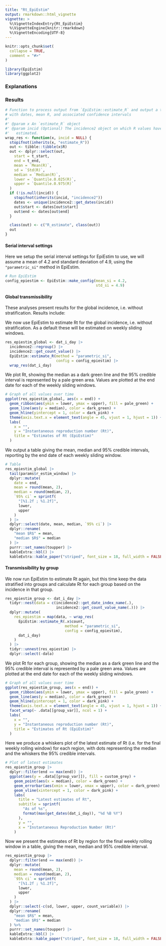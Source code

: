 ```yaml
---
title: "Rt_EpiEstim"
output: rmarkdown::html_vignette
vignette: >
  %\VignetteIndexEntry{Rt_EpiEstim}
  %\VignetteEngine{knitr::rmarkdown}
  %\VignetteEncoding{UTF-8}
---
```


```r
knitr::opts_chunk$set(
  collapse = TRUE,
  comment = "#>"
)
```

```r
library(EpiEstim)
library(ggplot2)
```

### Explanations

### Results

```r

# Function to process output from `EpiEstim::estimate_R` and output a tibble
# with dates, mean R, and associated confidence intervals
#'
#' @param x An `estimate_R` object
#' @param incid (Optional) The incidence2 object on which R values have been
#'   estimated.
wrap_res <- function(x, incid = NULL) {
  stopifnot(inherits(x, "estimate_R"))
  out <- tibble::tibble(x$R)
  out <- dplyr::select(out,
    start = t_start,
    end = t_end,
    mean = `Mean(R)`,
    sd = `Std(R)`,
    median = `Median(R)`,
    lower = `Quantile.0.025(R)`,
    upper = `Quantile.0.975(R)`
  )
  if (!is.null(incid)) {
    stopifnot(inherits(incid, "incidence2"))
    dates <- unique(incidence2::get_dates(incid))
    out$start <- dates[out$start]
    out$end <- dates[out$end]
  }

  class(out) <- c("R_estimate", class(out))
  out
}
```


#### Serial interval settings

Here we setup the serial interval settings for EpiEstim to use, we will assume a
mean of 4.2 and standard deviation of 4.9, using the `"parametric_si"` method in
EpiEstim.
```r
# Run EpiEstim
config_epiestim <- EpiEstim::make_config(mean_si = 4.2,
                                         std_si = 4.9)
```

#### Global transmissibility

These analyses present results for the global incidence, i.e. without
stratification. Results include:
 
We now use EpiEstim to estimate Rt for the global incidence, i.e.
without stratification. As a default these will be estimated on weekly sliding
windows.

```r
res_epiestim_global <- dat_i_day |>
  incidence2::regroup() |>
  incidence2::get_count_value() |>
  EpiEstim::estimate_R(method = "parametric_si",
                       config = config_epiestim) |>
  wrap_res(dat_i_day)
```
We plot Rt, showing the median as a dark green line and the 95% credible
interval is represented by a pale green area. Values are plotted at the end date
for each of the weekly sliding windows.

```r
# Graph of all values over time
ggplot(res_epiestim_global, aes(x = end)) +
  geom_ribbon(aes(ymin = lower, ymax = upper), fill = pale_green) +
  geom_line(aes(y = median), color = dark_green) +
  geom_hline(yintercept = 1, color = dark_pink) +
  theme(axis.text.x = element_text(angle = 45, vjust = 1, hjust = 1)) +
  labs(
    x = "",
    y = "Instantaneous reproduction number (Rt)",
    title = "Estimates of Rt (EpiEstim)"
  )
```
We output a table giving the mean, median and 95% credible intervals, reporting
by the end date of each weekly sliding window.
```r
# Table
res_epiestim_global |>
  tail(params$r_estim_window) |>
  dplyr::mutate(
    date = end,
    mean = round(mean, 2),
    median = round(median, 2),
    `95% ci` = sprintf(
      "[%1.2f ; %1.2f]",
      lower,
      upper
    )
  ) |>
  dplyr::select(date, mean, median, `95% ci`) |>
  dplyr::rename(
    "mean $R$" = mean,
    "median $R$" = median
  ) |>
  purrr::set_names(toupper) |>
  kableExtra::kbl() |>
  kableExtra::kable_paper("striped", font_size = 18, full_width = FALSE)
```

#### Transmissibility by group
We now run EpiEstim to estimate Rt again, but this time keep the data stratified
into groups and calculate Rt for each group based on the incidence in that
group.
```r
res_epiestim_group <- dat_i_day |>
  tidyr::nest(data = c(incidence2::get_date_index_name(.),
                       incidence2::get_count_value_name(.))) |>
  dplyr::mutate(
    res_epiestim = map(data, ~ wrap_res(
      EpiEstim::estimate_R(.x$count,
                           method = "parametric_si",
                           config = config_epiestim),
      dat_i_day)
    )
  ) |>
  tidyr::unnest(res_epiestim) |>
  dplyr::select(-data)
```
We plot Rt for each group, showing the median as a dark green line and the 95%
credible interval is represented by a pale green area. Values are plotted at the
end date for each of the weekly sliding windows.
```r
# Graph of all values over time
ggplot(res_epiestim_group, aes(x = end)) +
  geom_ribbon(aes(ymin = lower, ymax = upper), fill = pale_green) +
  geom_line(aes(y = median), color = dark_green) +
  geom_hline(yintercept = 1, color = dark_pink) +
  theme(axis.text.x = element_text(angle = 45, vjust = 1, hjust = 1)) +
  facet_wrap(~ .data[[group_var]], ncol = 1) +
  labs(
    x = "",
    y = "Instantaneous reproduction number (Rt)",
    title = "Estimates of Rt (EpiEstim)"
  )
```
Here we produce a whiskers plot of the latest estimate of Rt (i.e. for the final
weekly rolling window) for each region, with dots representing the median and
the whiskers the 95% credible intervals.
```r
# Plot of latest estimates
res_epiestim_group |>
  dplyr::filter(end == max(end)) |>
  ggplot(aes(y = .data[[group_var]]), fill = custom_grey) +
    geom_point(aes(x = median), color = dark_green) +
    geom_errorbar(aes(xmin = lower, xmax = upper), color = dark_green) +
    geom_vline(xintercept = 1, color = dark_pink) +
    labs(
      title = "Latest estimates of Rt",
      subtitle = sprintf(
        "As of %s",
        format(max(get_dates(dat_i_day)), "%d %B %Y")
      ),
      y = "",
      x = "Instantaneous Reproduction Number (Rt)"
    )
```
Now we present the estimates of Rt by region for the final weekly rolling window
in a table, giving the mean, median and 95% credible interval.
```r
res_epiestim_group |>
  dplyr::filter(end == max(end)) |>
  dplyr::mutate(
    mean = round(mean, 2),
    median = round(median, 2),
    `95% ci` = sprintf(
      "[%1.2f ; %1.2f]",
      lower,
      upper
    )
  ) |>
  dplyr::select(-c(sd, lower, upper, count_variable)) |>
  dplyr::rename(
    "mean $R$" = mean,
    "median $R$" = median
  ) %>%
  purrr::set_names(toupper) |>
  kableExtra::kbl() |>
  kableExtra::kable_paper("striped", font_size = 18, full_width = FALSE)
```
